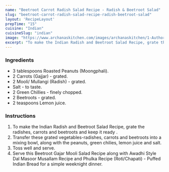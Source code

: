 ---
name: "Beetroot Carrot Radish Salad Recipe - Radish & Beetroot Salad"
slug: "beetroot-carrot-radish-salad-recipe-radish-beetroot-salad"
layout: 'RecipeLayout'
prepTime: "15"
cuisine: "Indian"
cuisineSlug: "indian"
image: "https://www.archanaskitchen.com/images/archanaskitchen/1-Author/sneha-archanaskitchen.com/Indian_Radish_and_Beetroot_Salad_Recipe_.jpg"
excerpt: "To make the Indian Radish and Beetroot Salad Recipe, grate the radishes, carrots and beetroots and keep it ready "
---

### Ingredients

- 3 tablespoons Roasted Peanuts (Moongphali).
- 2 Carrots (Gajjar) - grated.
- 2 Mooli/ Mullangi (Radish) - grated.
- Salt - to taste.
- 2 Green Chillies - finely chopped.
- 2 Beetroots - grated.
- 2 teaspoons Lemon juice.

### Instructions

1. To make the Indian Radish and Beetroot Salad Recipe, grate the radishes, carrots and beetroots and keep it ready .
1. Transfer these grated vegetables-radishes, carrots and beetroots into a mixing bowl, along with the peanuts, green chilies, lemon juice and salt.
1. Toss well and serve.
1. Serve this Beetroot Gajar Mooli Salad Recipe along with Awadhi Style Dal Masoor Musallam Recipe and Phulka Recipe (Roti/Chapati) - Puffed Indian Bread for a simple weeknight dinner.
